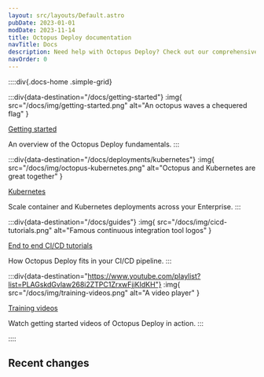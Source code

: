 ```yaml
---
layout: src/layouts/Default.astro
pubDate: 2023-01-01
modDate: 2023-11-14
title: Octopus Deploy documentation
navTitle: Docs
description: Need help with Octopus Deploy? Check out our comprehensive documentation covering everything from getting started to advanced issues and features.
navOrder: 0
---
```


::::div{.docs-home .simple-grid}

:::div{data-destination="/docs/getting-started"}
:img{ src="/docs/img/getting-started.png" alt="An octopus waves a chequered flag" }

[Getting started](/docs/getting-started)

An overview of the Octopus Deploy fundamentals.
:::

:::div{data-destination="/docs/deployments/kubernetes"}
:img{ src="/docs/img/octopus-kubernetes.png" alt="Octopus and Kubernetes are great together" }

[Kubernetes](/docs/deployments/kubernetes)

Scale container and Kubernetes deployments across your Enterprise.
:::

:::div{data-destination="/docs/guides"}
:img{ src="/docs/img/cicd-tutorials.png" alt="Famous continuous integration tool logos" }

[End to end CI/CD tutorials](/docs/guides)

How Octopus Deploy fits in your CI/CD pipeline.
:::

:::div{data-destination="https://www.youtube.com/playlist?list=PLAGskdGvlaw268i2ZTPC1ZrxwFjjKIdKH"}
:img{ src="/docs/img/training-videos.png" alt="A video player" }

[Training videos](https://www.youtube.com/playlist?list=PLAGskdGvlaw268i2ZTPC1ZrxwFjjKIdKH)

Watch getting started videos of Octopus Deploy in action.
:::

::::

## Recent changes

<RecentlyUpdated count="5" />